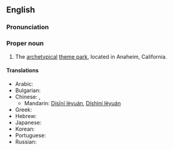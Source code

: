==English==
{{wikipedia}}

===Pronunciation===
{{IPA|/dɪzniːlænd/}}

===Proper noun===
{{en-proper noun}}

# The [[archetypical]] [[theme park]], located in Anaheim, California.

====Translations====
{{trans-top|Disneyland, theme park}}
* Arabic: {{t|ar|ديزني لاند|sc=Arab}}
* Bulgarian: {{t|bg|Дисниленд|sc=Cyrl|tr=Disnilend}}
* Chinese: {{zh-ts|迪斯尼樂園|迪斯尼乐园}}, {{zh-ts|迪士尼樂園|迪士尼乐园}}
** Mandarin: [[Dísīní lèyuán]], [[Díshìní lèyuán]]
* Greek: {{t|el|Ντίσνεϋλαντ|sc=polytonic}}
* Hebrew: {{t|he|דיסנילנד|sc=Hebr}}
* Japanese: {{t|ja|ディズニーランド|tr=Dizunīrando}}
* Korean: {{t|ko|디즈니랜드}}
* Portuguese: {{t|pt|Disneylândia}}
* Russian: {{t|ru|Диснейленд|tr=Disnejlend|sc=Cyrl}}
{{trans-bot}}